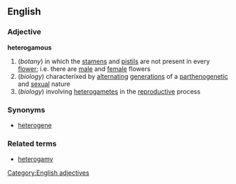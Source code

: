 ==English==
===Adjective===
'''heterogamous'''
#(''botany'') in which the [[stamen]]s and [[pistil]]s are not present in every [[flower]]; i.e. there are [[male]] and [[female]] flowers
#(''biology'') characterixed by [[alternating]] [[generation]]s of a [[parthenogenetic]] and [[sexual]] nature
#(''biology'') involving [[heterogamete]]s in the [[reproductive]] process
===Synonyms===
*[[heterogene]]
===Related terms===
*[[heterogamy]]
[[Category:English adjectives]]